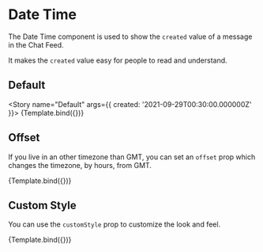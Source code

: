 



<Meta
  title="ChatEngine/ChatFeed/MessageList/Message/DateTime"
  component={DateTime}
/>


# Date Time

The Date Time component is used to show the `created` value of a message in the Chat Feed.

It makes the `created` value easy for people to read and understand.

## Default

<Story name="Default" args={{ created: '2021-09-29T00:30:00.000000Z' }}>
  {Template.bind({})}
</Story>

<ArgsTable story="Default" />

## Offset

If you live in an other timezone than GMT, you can set an `offset` prop which changes the timezone, by hours, from GMT.

<Canvas>
  <Story
    name="Is Loading"
    args={{ created: '2021-09-29T00:30:00.000000Z', offset: -1 }}
  >
    {Template.bind({})}
  </Story>
</Canvas>

## Custom Style

You can use the `customStyle` prop to customize the look and feel.

<Canvas>
  <Story
    name="Custom Style"
    args={{
      created: '2021-09-29T00:30:00.000000Z',
      offset: -1,
      customStyle: {
        dateTimeText: {
          border: '2px solid red',
          color: 'blue',
        },
      },
    }}
  >
    {Template.bind({})}
  </Story>
</Canvas>
